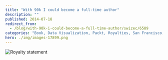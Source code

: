 ```yaml
---
title: "With 90k I could become a full-time author"
description: ""
published: 2014-07-18
redirect_from:
  - /blog/with-90k-i-could-become-a-full-time-author/swizec/6589
categories: "Book, Data Visualization, Packt, Royalties, San Francisco, Slovenia, Uncategorized"
hero: ./img/images-17899.png
---
```


![Royalty statement](./img/images-17899.png "Royalty statement")![]()![]()![]()![]()![]()**![]()**![]()

